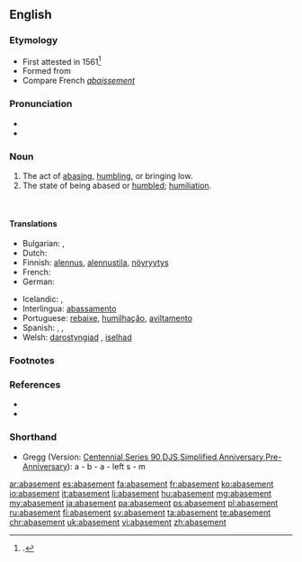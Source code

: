 ==English==

===Etymology===
* First attested in 1561<ref>{{reference-book | last = Dobbie | first = Elliott K. | coauthors = Dunmore, C. William, et al. | editor = Barnhart, Robert K.| title = Chambers Dictionary of Etymology | origyear = 1998 | year = 2004 | publisher = Chambers Harrap Publishers Ltd | location = Edinburgh, Scotland | isbn =0550142304 | pages = 2}}.</ref>
* Formed from {{etyl|en}} {{suffix|abase|ment}}
* Compare French ''[[abaissement]]''

===Pronunciation===
* {{IPA|/ə.ˈbeɪs.mənt/}}
* {{audio|en-us-abasement.ogg|Audio (US)}}

===Noun===
{{en-noun}}

# The act of [[abasing]], [[humbling]], or bringing low.
# The state of being abased or [[humbled]]; [[humiliation]].

<br />

====Translations====
{{trans-top|the act of abasing}}
* Bulgarian: {{t|bg|унижение}}, {{t|bg|понижение}}
* Dutch: {{t|nl|vernedering}}
* Finnish: [[alennus]], [[alennustila]], [[nöyryytys]]
* French: {{t|fr|humiliation|f}}
* German: {{t|de|Erniedrigung|f}}
{{trans-mid}}
* Icelandic: {{t|is|auðmýking|f}}, {{t|is|lítillækkun|f}}
* Interlingua: [[abassamento]]
* Portuguese: [[rebaixe]], [[humilhação]], [[aviltamento]]
* Spanish: {{t|es|rebajamiento|m}}, {{t|es|abatimiento|m}}, {{t|es|humillación|m}}
* Welsh: [[darostyngiad]] {{m}}, [[iselhad]] {{m}}
{{trans-bottom}}

===Footnotes===
{{rfc-header|Footnotes|lang=en}}
<references/>

===References===
* {{R:Century 1911}}
* {{R:Webster 1913}}

===Shorthand===
* Gregg (Version: [http://en.wikipedia.org/wiki/Gregg_Shorthand#Centennial_Gregg_Shorthand Centennial],[http://en.wikipedia.org/wiki/Gregg_Shorthand#Series_90_Gregg_Shorthand Series 90],[http://en.wikipedia.org/wiki/Gregg_Shorthand#Diamond_Jubilee_Gregg_Shorthand DJS],[http://en.wikipedia.org/wiki/Gregg_Shorthand#Simplified_Gregg_Shorthand Simplified],[http://en.wikipedia.org/wiki/Gregg_Shorthand#Anniversary_Gregg_Shorthand Anniversary],[http://en.wikipedia.org/wiki/Gregg_Shorthand#Pre-Anniversary_Gregg_Shorthand Pre-Anniversary]): a - b - a - left s - m

[[ar:abasement]]
[[es:abasement]]
[[fa:abasement]]
[[fr:abasement]]
[[ko:abasement]]
[[io:abasement]]
[[it:abasement]]
[[li:abasement]]
[[hu:abasement]]
[[mg:abasement]]
[[my:abasement]]
[[ja:abasement]]
[[pa:abasement]]
[[ps:abasement]]
[[pl:abasement]]
[[ru:abasement]]
[[fi:abasement]]
[[sv:abasement]]
[[ta:abasement]]
[[te:abasement]]
[[chr:abasement]]
[[uk:abasement]]
[[vi:abasement]]
[[zh:abasement]]